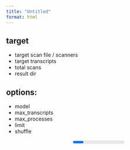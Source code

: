 ```yaml
---
title: "Untitled"
format: html
---
```


## target
- target scan file / scanners
- target transcripts
- total scans
- result dir

## options:
- model
- max_transcripts
- max_processes
- limit
- shuffle

<header>
<progress/scanners> | <resources>
<footer>


## progress

- simple progress bar count / timing

- "hits" per scanner
- "errors" per scanner
- total tokens
- tokens/transcript

## concurrency (footer or 'resources' panel)

cpu and memory utilization

- jobs:
   - parsing
   - scanning
   - waiting

- model concurrency, subprocesses, etc.



